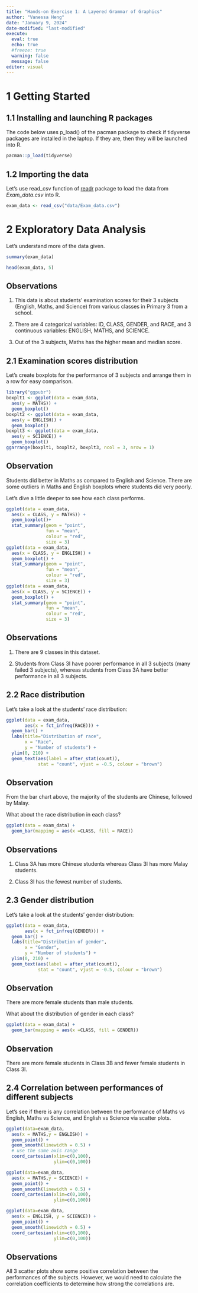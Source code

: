 ```yaml
---
title: "Hands-on Exercise 1: A Layered Grammar of Graphics"
author: "Vanessa Heng"
date: "January 9, 2024"
date-modified: "last-modified"
execute:
  eval: true
  echo: true
  #freeze: true
  warning: false
  message: false
editor: visual
---
```


# 1 Getting Started

## 1.1 Installing and launching R packages

The code below uses p_load() of the pacman package to check if tidyverse packages are installed in the laptop. If they are, then they will be launched into R.

```r
pacman::p_load(tidyverse)
```

## 1.2 Importing the data

Let's use read_csv function of [readr](https://readr.tidyverse.org/) package to load the data from *Exam_data.csv* into R.

```r
exam_data <- read_csv("data/Exam_data.csv")
```

# 2 Exploratory Data Analysis

Let's understand more of the data given.

```r
summary(exam_data)
```

```r
head(exam_data, 5)
```

::: callout-tip
## Observations

1.  This data is about students' examination scores for their 3 subjects (English, Maths, and Science) from various classes in Primary 3 from a school.

2.  There are 4 categorical variables: ID, CLASS, GENDER, and RACE, and 3 continuous variables: ENGLISH, MATHS, and SCIENCE.

3.  Out of the 3 subjects, Maths has the higher mean and median score.
:::

## 2.1 Examination scores distribution

Let's create boxplots for the performance of 3 subjects and arrange them in a row for easy comparison.

```r
library("ggpubr")
boxplt1 <- ggplot(data = exam_data,   
  aes(y = MATHS)) +   
  geom_boxplot() 
boxplt2 <- ggplot(data = exam_data,   
  aes(y = ENGLISH)) +   
  geom_boxplot()
boxplt3 <- ggplot(data = exam_data,   
  aes(y = SCIENCE)) +   
  geom_boxplot()
ggarrange(boxplt1, boxplt2, boxplt3, ncol = 3, nrow = 1)
```

::: callout-tip
## Observation

Students did better in Maths as compared to English and Science. There are some outliers in Maths and English boxplots where students did very poorly.
:::

Let's dive a little deeper to see how each class performs.

```r
ggplot(data = exam_data,   
  aes(x = CLASS, y = MATHS)) +   
  geom_boxplot()+
  stat_summary(geom = "point",       
               fun = "mean",         
               colour = "red",        
               size = 3) 
ggplot(data = exam_data,   
  aes(x = CLASS, y = ENGLISH)) +   
  geom_boxplot() +
  stat_summary(geom = "point",       
               fun = "mean",         
               colour = "red",        
               size = 3) 
ggplot(data = exam_data,   
  aes(x = CLASS, y = SCIENCE)) +   
  geom_boxplot() +
  stat_summary(geom = "point",       
               fun = "mean",         
               colour = "red",        
               size = 3) 
```

::: callout-tip
## Observations

1.  There are 9 classes in this dataset.

2.  Students from Class 3I have poorer performance in all 3 subjects (many failed 3 subjects), whereas students from Class 3A have better performance in all 3 subjects.
:::

## 2.2 Race distribution

Let's take a look at the students' race distribution:

```r
ggplot(data = exam_data, 
       aes(x = fct_infreq(RACE))) +
  geom_bar() +
  labs(title="Distribution of race",
       x = "Race",
       y = "Number of students") + 
  ylim(0, 210) +
  geom_text(aes(label = after_stat(count)), 
            stat = "count", vjust = -0.5, colour = "brown")
```

::: callout-tip
## Observation

From the bar chart above, the majority of the students are Chinese, followed by Malay.
:::

What about the race distribution in each class?

```r
ggplot(data = exam_data) +
  geom_bar(mapping = aes(x =CLASS, fill = RACE))

```

::: callout-tip
## Observations

1.  Class 3A has more Chinese students whereas Class 3I has more Malay students.

2.  Class 3I has the fewest number of students.
:::

## 2.3 Gender distribution

Let's take a look at the students' gender distribution:

```r

ggplot(data = exam_data, 
       aes(x = fct_infreq(GENDER))) +
  geom_bar() +
  labs(title="Distribution of gender",
       x = "Gender",
       y = "Number of students") + 
  ylim(0, 210) +
  geom_text(aes(label = after_stat(count)), 
            stat = "count", vjust = -0.5, colour = "brown")
```

::: callout-tip
## Observation

There are more female students than male students.
:::

What about the distribution of gender in each class?

```r
ggplot(data = exam_data) +
  geom_bar(mapping = aes(x =CLASS, fill = GENDER))
```

::: callout-tip
## Observation

There are more female students in Class 3B and fewer female students in Class 3I.
:::

## 2.4 Correlation between performances of different subjects

Let's see if there is any correlation between the performance of Maths vs English, Maths vs Science, and English vs Science via scatter plots.

```r

ggplot(data=exam_data,
  aes(x = MATHS,y = ENGLISH)) +
  geom_point() + 
  geom_smooth(linewidth = 0.5) +
  # use the same axis range
  coord_cartesian(xlim=c(0,100),
                  ylim=c(0,100))

ggplot(data=exam_data,
  aes(x = MATHS,y = SCIENCE)) +
  geom_point() + 
  geom_smooth(linewidth = 0.5) +
  coord_cartesian(xlim=c(0,100),
                  ylim=c(0,100))

ggplot(data=exam_data,
  aes(x = ENGLISH, y = SCIENCE)) +
  geom_point() + 
  geom_smooth(linewidth = 0.5) +
  coord_cartesian(xlim=c(0,100),
                  ylim=c(0,100))
```

::: callout-tip
## Observations

All 3 scatter plots show some positive correlation between the performances of the subjects. However, we would need to calculate the correlation coefficients to determine how strong the correlations are.
:::

